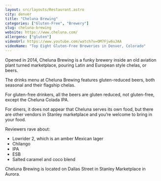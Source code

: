 ```yaml
---
layout: src/layouts/Restaurant.astro
city: denver
title: "Cheluna Brewing"
categories: ["Gluten-Free", "Brewery"]
slug: cheluna-brewing
website: https://www.cheluna.com/
allergens: ["gluten"]
videoUrl: https://www.youtube.com/watch?v=OM7Fjw6uJAA
videoName: "Top Eight Gluten-Free Breweries in Denver, Colorado"
---
```


Opened in 2014, Cheluna Brewing is a funky brewery inside an old aviation plant turned marketplace, pouring Latin and European style chelas, or beers.

The drinks menu at Cheluna Brewing features gluten-reduced beers, both seasonal and their flagship chelas.

For gluten-free drinkers, all the beers are gluten reduced, not gluten-free, except the Cheluna Colada IPA.

For diners, it does not appear that Cheluna serves its own food, but there are other vendors in Stanley marketplace and you’re welcome to bring in your food.

Reviewers rave about:
* Lowrider 2, which is an amber Mexican lager
* Chilango
* IPA
* ESB
* Salted caramel and coco blend

Cheluna Brewing is located on Dallas Street in Stanley Marketplace in Aurora.
